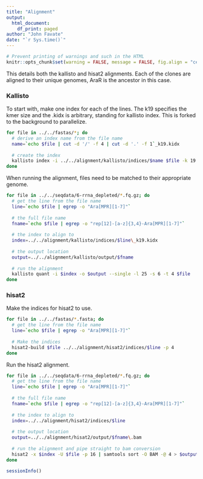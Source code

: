 ```yaml
---
title: "Alignment"
output: 
  html_document:
    df_print: paged
author: "John Favate"
date: "`r Sys.time()`"
---
```


<style type="text/css">
.main-container {
  max-width: 1100px;
  margin-left: auto;
  margin-right: auto;
}
</style>

```r
# Prevent printing of warnings and such in the HTML
knitr::opts_chunk$set(warning = FALSE, message = FALSE, fig.align = "center", eval = FALSE)
```

This details both the kallisto and hisat2 alignments. Each of the clones are aligned to their unique genomes, AraR is the ancestor in this case. 

### Kallisto

To start with, make one index for each of the lines. The k19 specifies the kmer size and the .kidx is arbitrary, standing for kallisto index. This is forked to the background to parallelize. 
```bash
for file in ../../fastas/*; do
  # derive an index name from the file name
  name=`echo $file | cut -d '/' -f 4 | cut -d '.' -f 1`_k19.kidx
  
  # create the index
  kallisto index -i ../../alignment/kallisto/indices/$name $file -k 19 &
done
```

When running the alignment, files need to be matched to their appropriate genome.
```bash
for file in ../../seqdata/6-rrna_depleted/*.fq.gz; do
  # get the line from the file name
  line=`echo $file | egrep -o "Ara[MPR][1-7]"`
  
  # the full file name
  fname=`echo $file | egrep -o "rep[12]-[a-z]{3,4}-Ara[MPR][1-7]"`
  
  # the index to align to
  index=../../alignment/kallisto/indices/$line\_k19.kidx
  
  # the output location
  output=../../alignment/kallisto/output/$fname
  
  # run the alignment
  kallisto quant -i $index -o $output --single -l 25 -s 6 -t 4 $file
done
```

### hisat2

Make the indices for hisat2 to use.
```bash
for file in ../../fastas/*.fasta; do
  # get the line from the file name
  line=`echo $file | egrep -o "Ara[MPR][1-7]"`
  
  # Make the indices
  hisat2-build $file ../../alignment/hisat2/indices/$line -p 4
done
```

Run the hisat2 alignment.
```bash
for file in ../../seqdata/6-rrna_depleted/*.fq.gz; do
  # get the line from the file name
  line=`echo $file | egrep -o "Ara[MPR][1-7]"`
  
  # the full file name
  fname=`echo $file | egrep -o "rep[12]-[a-z]{3,4}-Ara[MPR][1-7]"`
  
  # the index to align to
  index=../../alignment/hisat2/indices/$line
  
  # the output location
  output=../../alignment/hisat2/output/$fname\.bam
  
  # run the alignment and pipe straight to bam conversion 
  hisat2 -x $index -U $file -p 16 | samtools sort -O BAM -@ 4 > $output
done
```

```r
sessionInfo()
```


